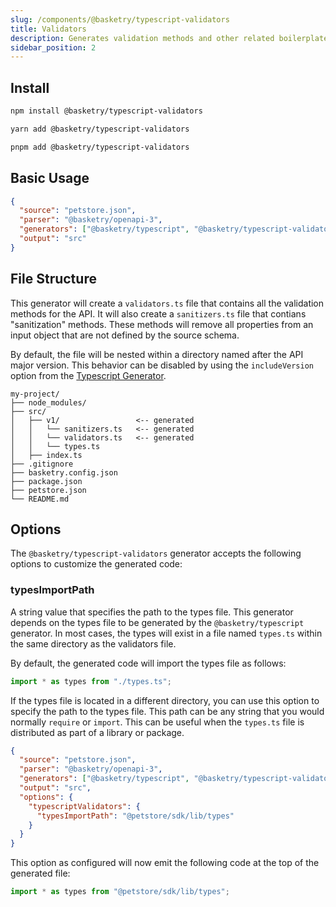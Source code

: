 ```yaml
---
slug: /components/@basketry/typescript-validators
title: Validators
description: Generates validation methods and other related boilerplate
sidebar_position: 2
---
```



## Install

<Tabs groupId="package-manager">
  <TabItem value="npm" label="npm" default>

```sh
npm install @basketry/typescript-validators
```

  </TabItem>
  <TabItem value="yarn" label="yarn">

```sh
yarn add @basketry/typescript-validators
```

  </TabItem>
  <TabItem value="pnpm" label="pnpm">

```sh
pnpm add @basketry/typescript-validators
```

  </TabItem>
</Tabs>

## Basic Usage

```json title="basketry.config.json"
{
  "source": "petstore.json",
  "parser": "@basketry/openapi-3",
  "generators": ["@basketry/typescript", "@basketry/typescript-validators"],
  "output": "src"
}
```

## File Structure

This generator will create a `validators.ts` file that contains all the validation methods for the API. It will also create a `sanitizers.ts` file that contians "sanitization" methods. These methods will remove all properties from an input object that are not defined by the source schema.

By default, the file will be nested within a directory named after the API major version. This behavior can be disabled by using the `includeVersion` option from the [Typescript Generator](/docs/components/@basketry/typescript).

```
my-project/
├── node_modules/
├── src/
│   ├── v1/                 <-- generated
│   │   └── sanitizers.ts   <-- generated
│   │   └── validators.ts   <-- generated
│   │   └── types.ts
│   ├── index.ts
├── .gitignore
├── basketry.config.json
├── package.json
├── petstore.json
└── README.md
```

## Options

The `@basketry/typescript-validators` generator accepts the following options to customize the generated code:

### typesImportPath

A string value that specifies the path to the types file. This generator depends on the types file to be generated by the `@basketry/typescript` generator. In most cases, the types will exist in a file named `types.ts` within the same directory as the validators file.

By default, the generated code will import the types file as follows:

```typescript title="src/v1/validators.ts"
import * as types from "./types.ts";
```

If the types file is located in a different directory, you can use this option to specify the path to the types file. This path can be any string that you would normally `require` or `import`. This can be useful when the `types.ts` file is distributed as part of a library or package.

```json title="basketry.config.json"
{
  "source": "petstore.json",
  "parser": "@basketry/openapi-3",
  "generators": ["@basketry/typescript", "@basketry/typescript-validators"],
  "output": "src",
  "options": {
    "typescriptValidators": {
      "typesImportPath": "@petstore/sdk/lib/types"
    }
  }
}
```

This option as configured will now emit the following code at the top of the generated file:

```typescript title="src/v1/validators.ts"
import * as types from "@petstore/sdk/lib/types";
```
